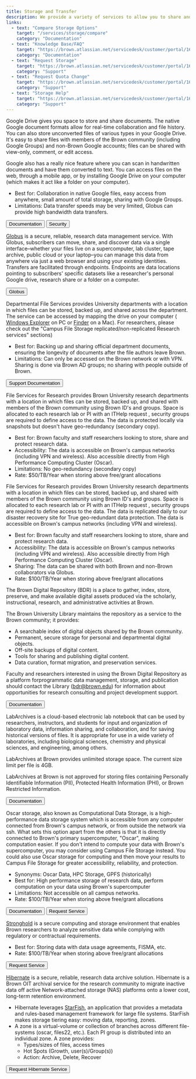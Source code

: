 ```yaml
---
title: Storage and Transfer
description: We provide a variety of services to allow you to share and store data.
links:
  - text: "Compare Storage Options"
    target: "/services/storage/compare"
    category: "Documentation"
  - text: "Knowledge Base/FAQ"
    target: "https://brown.atlassian.net/servicedesk/customer/portal/16/article/2807496985"
    category: "Documentation"
  - text: "Request Storage"
    target: "https://brown.atlassian.net/servicedesk/customer/portal/16/user/login?destination=portal%2F16%2Fgroup%2F55%2Fcreate%2F217"
    category: "Support"
  - text: "Request Quota Change"
    target: "https://brown.atlassian.net/servicedesk/customer/portal/16/user/login?destination=portal%2F16%2Fgroup%2F55%2Fcreate%2F262"
    category: "Support"
  - text: "Storage Help"
    target: "https://brown.atlassian.net/servicedesk/customer/portal/16/user/login?destination=portal%2F16%2Fgroup%2F55%2Fcreate%2F263"
    category: "Support"
---
```


<ContentSection title="Google Drive">

Google Drive gives you space to store and share documents. The native Google document formats allow for real-time collaboration and file history. You can also store unconverted files of various types in your Google Drive. It's easy to share files with members of the Brown community (including Google Groups) and non-Brown Google accounts; files can be shared with view-only, comment, or edit access.

Google also has a really nice feature where you can scan in handwritten documents and have them converted to text. You can access files on the web, through a mobile app, or by installing Google Drive on your computer (which makes it act like a folder on your computer).

- Best for: Collaboration in native Google files, easy access from anywhere, small amount of total storage, sharing with Google Groups.
- Limitations: Data transfer speeds may be very limited, Globus can provide high bandwidth data transfers.

<ButtonGroup>
  <Button href="https://ithelp.brown.edu/kb/48-google-drive">
    Documentation
  </Button>
  <Button href="https://workspace.google.com/learn-more/security/security-whitepaper/page-1/">
    Security
  </Button>
</ButtonGroup>
</ContentSection>

<ContentSection title="Globus">

[Globus](https://www.globus.org/data-transfer) is a secure, reliable, research data management service. With Globus, subscribers can move, share, and discover data via a single interface–whether your files live on a supercomputer, lab cluster, tape archive, public cloud or your laptop–you can manage this data from anywhere via just a web browser and using your existing identities. Transfers are facilitated through endpoints. Endpoints are data locations pointing to subscribers' specific datasets like a researcher's personal Google drive, research share or a folder on a computer.

<Button href="https://docs.ccv.brown.edu/globus">
  Globus
</Button>
</ContentSection>

<ContentSection title="Campus File Storage / Department File Services">

Departmental File Services provides University departments with a location in which files can be stored, backed up, and shared across the department. The service can be accessed by mapping the drive on your computer ( [Windows Explorer](https://ithelp.brown.edu/kb/articles/connect-to-departmental-file-services-on-windows) on PC or [Finder](https://ithelp.brown.edu/kb/articles/connect-to-departmental-file-services-with-macos) on a Mac). For researchers, please check out the "Campus File Storage replicated/non-replicated Research services" sections)

- Best for: Backing up and sharing official department documents, ensuring the longevity of documents after the file authors leave Brown.
- Limitations: Can only be accessed on the Brown network or with VPN. Sharing is done via Brown AD groups; no sharing with people outside of Brown.

<Button href="https://ithelp.brown.edu/kb/37-department-file-services">
  Support Documentation
</Button>
</ContentSection>

<ContentSection title="Campus File Storage Non-Replicated / Research Services">

File Services for Research provides Brown University research departments with a location in which files can be stored, backed up, and shared with members of the Brown community using Brown ID's and groups. Space is allocated to each research lab or PI with an ITHelp request , security groups are required to define access to the data. The data is protected locally via snapshots but doesn't have geo-redundancy (secondary copy).

- Best for: Brown faculty and staff researchers looking to store, share and protect research data.
- Accessibility: The data is accessible on Brown's campus networks (including VPN and wireless). Also accessible directly from High Performance Computing Cluster (Oscar).
- Limitations: No geo-redundancy (secondary copy)
- Rate: $50/TB/Year when storing above free/grant allocations

</ContentSection>

<ContentSection title="Campus File Storage Replicated / Research Services">

File Services for Research provides Brown University research departments with a location in which files can be stored, backed up, and shared with members of the Brown community using Brown ID's and groups. Space is allocated to each research lab or PI with an ITHelp request , security groups are required to define access to the data. The data is replicated daily to our disaster recovery site for True geo-redundant data protection. The data is accessible on Brown's campus networks (including VPN and wireless).

- Best for: Brown faculty and staff researchers looking to store, share and protect research data.
- Accessibility: The data is accessible on Brown's campus networks (including VPN and wireless). Also accessible directly from High Performance Computing Cluster (Oscar).
- Sharing: The data can be shared with both Brown and non-Brown collaborators via Globus.
- Rate: $100/TB/Year when storing above free/grant allocations

</ContentSection>

<ContentSection title="Brown Digital Repository">

The Brown Digital Repository (BDR) is a place to gather, index, store, preserve, and make available digital assets produced via the scholarly, instructional, research, and administrative activities at Brown.

The Brown University Library maintains the repository as a service to the Brown community; it provides:

- A searchable index of digital objects shared by the Brown community.
- Permanent, secure storage for personal and departmental digital objects.
- Off-site backups of digital content.
- Tools for sharing and publishing digital content.
- Data curation, format migration, and preservation services.

Faculty and researchers interested in using the Brown Digital Repository as a platform forprogrammatic data management, storage, and publication should contact the Library (bdr@brown.edu) for information about opportunities for research consulting and project development support.

<Button href="https://repository.library.brown.edu/studio/about/">
  Documentation
</Button>
</ContentSection>

<ContentSection title="LabArchives">

LabArchives is a cloud-based electronic lab notebook that can be used by researchers, instructors, and students for input and organization of laboratory data, information sharing, and collaboration, and for saving historical versions of files. It is appropriate for use in a wide variety of laboratories, including biological sciences, chemistry and physical sciences, and engineering, among others.

LabArchives at Brown provides unlimited storage space. The current size limit per file is 4GB.

LabArchives at Brown is not approved for storing files containing Personally Identifiable Information (PII), Protected Health Information (PHI), or Brown Restricted Information.

<Button href="https://library.brown.edu/info/labarchives/">
  Documentation
</Button>
</ContentSection>

<ContentSection title="Oscar Storage">

Oscar storage, also known as Computational Data Storage, is a high-performance data storage system which is accessible from any computer connected from Brown's campus network, or from outside the network via ssh. What sets this option apart from the others is that it is directly connected to Brown's primary supercomputer, "Oscar", making computation easier. If you don't intend to compute your data with Brown's supercomputer, you may consider using Campus File Storage instead. You could also use Oscar storage for computing and then move your results to Campus File Storage for greater accessibility, reliability, and protection.

- Synonyms: Oscar Data, HPC Storage, GPFS (historically)
- Best for: High performance storage of research data, perform computation on your data using Brown's supercomputer
- Limitations: Not accessible on all campus networks.
- Rate: $100/TB/Year when storing above free/grant allocations

<ButtonGroup>
  <Button href="https://ccv.brown.edu/services/computing#high-performance-computing-(oscar)">
    Documentation
  </Button>
  <Button href="https://brown.co1.qualtrics.com/jfe/form/SV_0GtBE8kWJpmeG4B">
    Request Service
  </Button>
</ButtonGroup>
</ContentSection>

<ContentSection title="Stronghold">

[Stronghold](https://it.brown.edu/services/stronghold-research-environment-data-compliance) is a secure computing and storage environment that enables Brown researchers to analyze sensitive data while complying with regulatory or contractual requirements.

- Best for: Storing data with data usage agreements, FISMA, etc.
- Rate: $100/TB/Year when storing above free/grant allocations

<Button href="https://www.brown.edu/cis/forms/Stronghold/shold.php">
  Request Service
</Button>
</ContentSection>

<ContentSection title="Hibernate">

[Hibernate](https://docs.ccv.brown.edu/hibernate/) is a secure, reliable, research data archive solution. Hibernate is a Brown OIT archival service for the research community to migrate inactive data off active Network-attached storage (NAS) platforms onto a lower cost, long-term retention environment.

- Hibernate leverages [StarFish](https://docs.ccv.brown.edu/starfish/), an application that provides a metadata and rules-based management framework for large file systems. StarFish makes storage tiering easy: moving data, reporting, zones.
- A zone is a virtual-volume or collection of branches across different file-systems (oscar, files22, etc.). Each PI group is distributed into an individual zone. A zone provides:
  - Types/sizes of files, access times
  - Hot Spots (Growth, user(s)/Group(s))
  - Action: Archive, Delete, Recover

<Button href="https://brown.atlassian.net/servicedesk/customer/portal/16/user/login?destination=portal%2F16%2Fgroup%2F55%2Fcreate%2F468">
  Request Hibernate Service
</Button>
</ContentSection>
